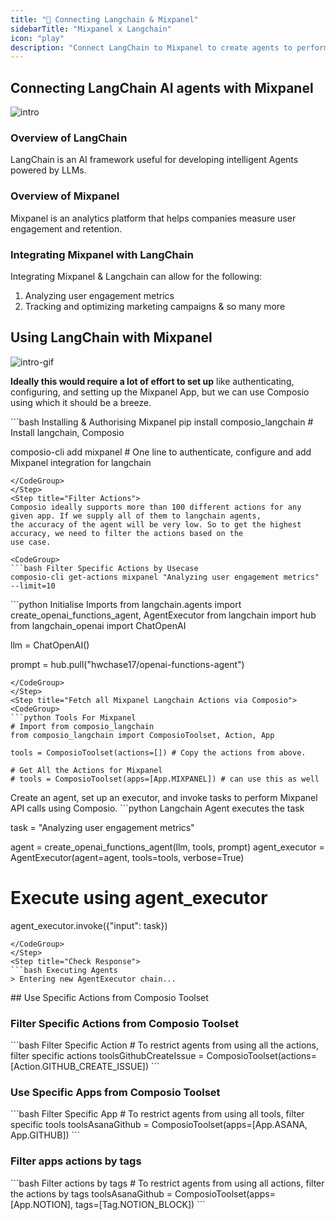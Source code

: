 ```yaml
---
title: "🚀 Connecting Langchain & Mixpanel"
sidebarTitle: "Mixpanel x Langchain"
icon: "play"
description: "Connect LangChain to Mixpanel to create agents to perform tasks using natural language"
---
```


## Connecting LangChain AI agents with Mixpanel
![intro](/media/intro.jpg)

### Overview of LangChain

LangChain is an AI framework useful for developing intelligent Agents powered by LLMs.

### Overview of Mixpanel

Mixpanel is an analytics platform that helps companies measure user engagement and retention.

### Integrating Mixpanel with LangChain

Integrating Mixpanel & Langchain can allow for the following:

1. Analyzing user engagement metrics
2. Tracking and optimizing marketing campaigns
& so many more

## Using LangChain with Mixpanel
![intro-gif](/media/intro.gif)
<Steps>
<Step title="Setting Up the Environment">

**Ideally this would require a lot of effort to set up** like authenticating, configuring, and setting up the Mixpanel App, but we can use Composio using which it should be a breeze.

<CodeGroup>
```bash Installing & Authorising Mixpanel
pip install composio_langchain # Install langchain, Composio 

composio-cli add mixpanel # One line to authenticate, configure and add Mixpanel integration for langchain
```
</CodeGroup>
</Step>
<Step title="Filter Actions">
Composio ideally supports more than 100 different actions for any given app. If we supply all of them to langchain agents, 
the accuracy of the agent will be very low. So to get the highest accuracy, we need to filter the actions based on the 
use case.

<CodeGroup>
```bash Filter Specific Actions by Usecase
composio-cli get-actions mixpanel "Analyzing user engagement metrics" --limit=10
```
</CodeGroup>

</Step>
<Step title="Import Base Packages">

<CodeGroup>
```python Initialise Imports
from langchain.agents import create_openai_functions_agent, AgentExecutor
from langchain import hub
from langchain_openai import ChatOpenAI


llm = ChatOpenAI()

prompt = hub.pull("hwchase17/openai-functions-agent")
```
</CodeGroup>
</Step>
<Step title="Fetch all Mixpanel Langchain Actions via Composio">
<CodeGroup>
```python Tools For Mixpanel
# Import from composio_langchain
from composio_langchain import ComposioToolset, Action, App

tools = ComposioToolset(actions=[]) # Copy the actions from above. 

# Get All the Actions for Mixpanel
# tools = ComposioToolset(apps=[App.MIXPANEL]) # can use this as well
```
</CodeGroup>
</Step>
<Step title="Execute the Agent">
Create an agent, set up an executor, and invoke tasks to perform Mixpanel API calls using Composio. 
<CodeGroup>
```python Langchain Agent executes the task

task = "Analyzing user engagement metrics"

agent = create_openai_functions_agent(llm, tools, prompt)
agent_executor = AgentExecutor(agent=agent, tools=tools, verbose=True)

# Execute using agent_executor
agent_executor.invoke({"input": task})
```
</CodeGroup>
</Step>
<Step title="Check Response">
```bash Executing Agents
> Entering new AgentExecutor chain...
```
</Step>
</Steps>
## Use Specific Actions from Composio Toolset

### Filter Specific Actions from Composio Toolset

<CodeGroup>
```bash Filter Specific Action
# To restrict agents from using all the actions, filter specific actions
toolsGithubCreateIssue = ComposioToolset(actions=[Action.GITHUB_CREATE_ISSUE])
```
</CodeGroup>

### Use Specific Apps from Composio Toolset
<CodeGroup>
```bash Filter Specific App
# To restrict agents from using all tools, filter specific tools
toolsAsanaGithub = ComposioToolset(apps=[App.ASANA, App.GITHUB])
```
</CodeGroup>

### Filter apps actions by tags 
<CodeGroup>
```bash Filter actions by tags
# To restrict agents from using all actions, filter the actions by tags
toolsAsanaGithub = ComposioToolset(apps=[App.NOTION], tags=[Tag.NOTION_BLOCK])
```
</CodeGroup>

